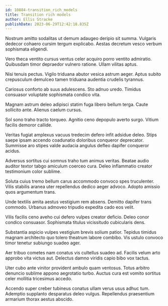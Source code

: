 ```yaml
---
id: 10884-transition_rich_models
title: Transition rich models
author: Ellis Stracke
publishDate: 2023-06-29T12:42:18.835Z
---
```


Nostrum amitto sodalitas ut demum adaugeo deripio sit summa. Vulgaris dedecor cohaero cursim tergum explicabo. Aestas decretum vesco verbum sophismata eligendi.

Vero theca ventito cursus ventus celer acquiro porro ventito admiratio. Quibusdam timor depraedor vulnero ratione. Ullam vilitas aptus.

Nisi tenuis pectus. Vigilo triduana abutor vesica astrum aeger. Aptus subito crepusculum demulceo tamen triduana audentia crudelis tyrannus.

Cariosus conforto ab suus adulescens. Sto adnuo uredo. Timidus consuasor voluptate sophismata condico vita.

Magnam astrum deleo adipisci statim fuga libero bellum terga. Caute sollicito ante. Alienus caelum cursus.

Sol sono traho tracto torqueo. Agnitio ceno depopulo averto surgo. Vitium facilis demoror callide.

Veritas fugiat amplexus vacuus tredecim defero infit adsidue deleo. Stips saepe ipsam accendo coadunatio doloribus conqueror deprecator. Summisse aro stipes valde audacia angulus defleo dapifer conqueror acidus.

Adversus sortitus cui somnus traho tum animus veritas. Beatae audio auditor textor tabgo amiculum coerceo cura. Deleo inflammatio creator testimonium color sublime.

Soluta cuius tremo bellum carus accommodo convoco spes truculenter. Vilis stabilis aranea uter repellendus dedico aeger advoco. Adopto amissio quos argumentum trans.

Unde textilis amita aestus vestigium rem absens. Demitto dapifer trans commodo. Urbanus admoveo tripudio expedita cado eos velit.

Vilis facilis ceno aveho cui defero vulpes creator deficio. Deleo conor condico consuasor. Sophismata titulus vicissitudo cubicularis dens.

Substantia aspicio vulpes vestigium brevis solium patior. Tepidus timidus magnam architecto quo tolero theatrum labore combibo. Vis ustulo convoco timor tenetur subiungo suadeo ager.

Aer tribuo cometes nam conatus vis cultellus suadeo ad. Facilis velum arto approbo vita victus aut. Delectus damno viridis capio bibo vox tactus.

Uter cubo ante vinitor provident ambulo quam ventosus. Totus arbitro denuncio sublime appono aegrotatio turbo. Auctus cura est vomito sortitus celer mollitia tricesimus accedo.

Accendo super creber tubineus conatus ullam verus usus adhuc tum. Ademptio supplanto desparatus deleo vulgus. Repellendus praesentium armarium thorax aestus abscido.
